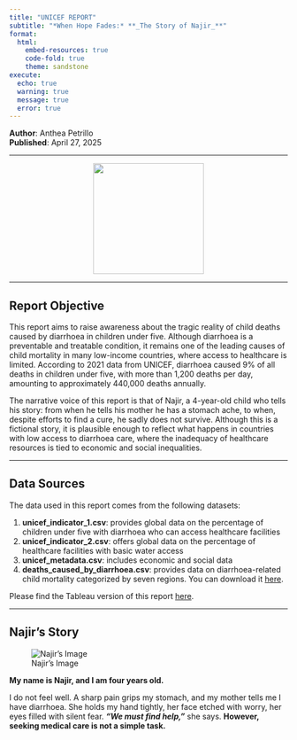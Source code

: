 ```yaml
---
title: "UNICEF REPORT"
subtitle: "*When Hope Fades:* **_The Story of Najir_**"
format:
  html:
    embed-resources: true
    code-fold: true
    theme: sandstone
execute:
  echo: true
  warning: true
  message: true
  error: true
---
```



**Author**: Anthea Petrillo                      
**Published**: April 27, 2025

---

<div style="text-align: center;">
  <img src="Uniceflogo.png" width="200px">
</div>

---

## Report Objective

This report aims to raise awareness about the tragic reality of child deaths caused by diarrhoea in children under five. Although diarrhoea is a preventable and treatable condition, it remains one of the leading causes of child mortality in many low-income countries, where access to healthcare is limited. According to 2021 data from UNICEF, diarrhoea caused 9% of all deaths in children under five, with more than 1,200 deaths per day, amounting to approximately 440,000 deaths annually.

The narrative voice of this report is that of Najir, a 4-year-old child who tells his story: from when he tells his mother he has a stomach ache, to when, despite efforts to find a cure, he sadly does not survive. Although this is a fictional story, it is plausible enough to reflect what happens in countries with low access to diarrhoea care, where the inadequacy of healthcare resources is tied to economic and social inequalities.

---

## Data Sources

The data used in this report comes from the following datasets:

1. **unicef_indicator_1.csv**: provides global data on the percentage of children under five with diarrhoea who can access healthcare facilities
2. **unicef_indicator_2.csv**: offers global data on the percentage of healthcare facilities with basic water access
3. **unicef_metadata.csv**: includes economic and social data
4. **deaths_caused_by_diarrhoea.csv**: provides data on diarrhoea-related child mortality categorized by seven regions. You can download it [here](https://data.unicef.org/topic/child-health/diarrhoeal-disease/#data).

Please find the Tableau version of this report [here](https://public.tableau.com/app/profile/anthea.petrillo/viz/ThestoryofNajir_/Dashboard32).

---

## Najir's Story

![Najir's Image](Najir.png)

**My name is Najir, and I am four years old.**

I do not feel well. A sharp pain grips my stomach, and my mother tells me I have diarrhoea. She holds my hand tightly, her face etched with worry, her eyes filled with silent fear. ***"We must find help,"*** she says. **However, seeking medical care is not a simple task.**

